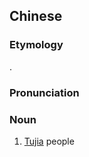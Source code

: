 ==Chinese==
{{zh-forms|s=毕孜卡|gloss=-}}

===Etymology===
{{bor|zh|tji|bifzivkar}}.

===Pronunciation===
{{zh-pron
|m=bìzīkǎ
|cat=n
}}

===Noun===
{{zh-noun}}

# [[Tujia]] people